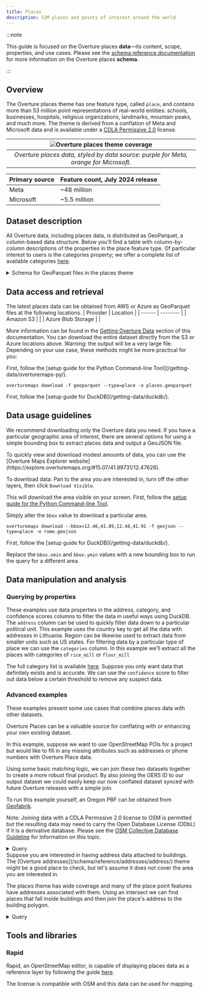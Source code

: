 ```yaml
---
title: Places
description: 53M places and points of interest around the world
---
```


:::note

This guide is focused on the Overture places **data**—its content, scope, properties, and use cases. Please see the [schema reference documentation](/schema/reference/places/place) for more information on the Overture places **schema**.

:::

## Overview

The Overture places theme has one feature type, called `place`, and contains more than 53 million point representations of real-world entities: schools, businesses, hospitals, religious organizations, landmarks, mountain peaks, and much more. The theme is derived from a conflation of Meta and Microsoft data and is available under a [CDLA Permissive 2.0](https://cdla.dev/permissive-2-0/) license.

| ![Overture places theme coverage](/img/places/places-coverage.png) |
|:--:|
| *Overture places data, styled by data source: purple for Meta, orange for Microsoft.* |

| Primary source |  Feature count, July 2024 release |
| -------------------------- | --------------------- |
| Meta | ~48 million |
| Microsoft | ~5.5 million |



## Dataset description

All Overture data, including places data, is distributed as GeoParquet, a column-based data structure. Below you'll find a table with column-by-column descriptions of the properties in the place feature type. Of particular interest to users is the categories property; we offer a complete list of available categories [here](https://github.com/OvertureMaps/schema/blob/main/docs/schema/concepts/by-theme/places/overture_categories.csv).

<details>
    <summary>Schema for GeoParquet files in the places theme</summary>
<div>
<Tabs>
<TabItem value="places" label="places" default>
| column | type | description |
|---|---|---|
| id | VARCHAR | A feature ID. This may be an ID associated with the Global Entity Reference System (GERS) if—and-only-if the feature represents an entity that is part of GERS. |
| geometry | BLOB | The point representation of the Place's location. Place's geometry which MUST be a Point as defined by GeoJSON schema. |
| bbox | STRUCT | Area defined by two longitudes and two latitudes: latitude is a decimal number between -90.0 and 90.0; longitude is a decimal number between -180.0 and 180.0. |
| version | INTEGER | Version number of the feature, incremented in each Overture release where the geometry or attributes of this feature changed. |
| sources | STRUCT | The array of source information for the properties of a given feature, with each entry being a source object which lists the property in JSON Pointer notation and the dataset that specific value came from. All features must have a root level source which is the default source if a specific property's source is not specified. |
| names | STRUCT | Properties defining the names of a feature. |
| categories | STRUCT | The categories of the place. Complete list is available on GitHub: https://github.com/OvertureMaps/schema/blob/main/docs/schema/concepts/by-theme/places/overture_categories.csv |
| confidence | DOUBLE | The confidence of the existence of the place. It's a number between 0 and 1. 0 means that we're sure that the place doesn't exist (anymore). 1 means that we're sure that the place exists. If there's no value for the confidence, it means that we don't have any confidence information. |
| websites | VARCHAR[] | The websites of the place. |
| socials | VARCHAR[] | The social media URLs of the place. |
| emails | VARCHAR[] | The email addresses of the place. |
| phones | VARCHAR[] | The phone numbers of the place. |
| brand | STRUCT | The brand of the place. A location with multiple brands is modeled as multiple separate places, each with its own brand. |
| addresses | STRUCT | The addresses of the place. |
</TabItem>
</Tabs>
</div>
</details>


## Data access and retrieval

The latest places data can be obtained from AWS or Azure as GeoParquet files at the following locations.
| Provider | Location |
| ------ | -------- |
| Amazon S3 | <QueryBuilder query="s3://overturemaps-us-west-2/release/__OVERTURE_RELEASE/theme=places/type=place/" language="text"></QueryBuilder>|
| Azure Blob Storage | <QueryBuilder query="https://overturemapswestus2.blob.core.windows.net/release/__OVERTURE_RELEASE/theme=places/type=place/" language="text"></QueryBuilder> |

More information can be found in the [Getting Overture Data](https://docs.overturemaps.org/getting-data/) section of this documentation. You can download the entire dataset directly from the S3 or Azure locations above. Warning: the output will be a very large file.
Depending on your use case, these methods might be more practical for you:

<Tabs>
<TabItem value="Python Command-line Tool" label="Python Command-line Tool" default>
First, follow the [setup guide for the Python Command-line Tool](/getting-data/overturemaps-py/).

```
overturemaps download -f geoparquet --type=place -o places.geoparquet
```
</TabItem>
<TabItem value="DuckDB" label="DuckDB" default>
First, follow the [setup guide for DuckDB](/getting-data/duckdb/).

<QueryBuilder query={PlacesQuery}></QueryBuilder>
</TabItem>
</Tabs>

## Data usage guidelines

We recommend downloading only the Overture data you need. If you have a particular geographic area of interest, there are several options for using a simple bounding box to extract places data and output a GeoJSON file.

<Tabs>
<TabItem value="Overture Maps Explorer" label="Overture Maps Explorer" default>
To quickly view and download modest amounts of data, you can use the [Overture Maps Explorer website](https://explore.overturemaps.org/#15.07/41.89731/12.47626).

To download data: Pan to the area you are interested in, turn off the other layers, then click `Download Visible`.

This will download the area visible on your screen.
</TabItem>
<TabItem value="Python Command-line Tool" label="Python Command-line Tool" default>
First, follow the [setup guide for the Python Command-line Tool](/getting-data/overturemaps-py/).

Simply alter the `bbox` value to download a particular area.
```
overturemaps download --bbox=12.46,41.89,12.48,41.91 -f geojson --type=place -o rome.geojson
```
</TabItem>
<TabItem value="DuckDB" label="DuckDB" default>
First, follow the [setup guide for DuckDB](/getting-data/duckdb/).

Replace the `bbox.xmin` and `bbox.ymin` values with a new bounding box to run the query for a different area.
<QueryBuilder query={RomeQuery}></QueryBuilder>
</TabItem>
</Tabs>

## Data manipulation and analysis

### Querying by properties

These examples use data properties in the address, category, and confidence scores columns to filter the data in useful ways using DuckDB.
<Tabs>
<TabItem value="Query by address" label="Query by address" default>
The `address` column can be used to quickly filter data down to a particular political unit. This example uses the country key to get all the data with addresses in Lithuania. Region can be likewise used to extract data from smaller units such as US states.
<QueryBuilder query={LithuaniaQuery}></QueryBuilder>
</TabItem>
<TabItem value="Query by category" label="Query by category" default>
For filtering data by a particular type of place we can use the `categories` column. In this example we'll extract all the places with categories of `rice_mill` or `flour_mill`

The full category list is available [here](https://github.com/OvertureMaps/schema/blob/main/docs/schema/concepts/by-theme/places/overture_categories.csv).
<QueryBuilder query={MillQuery}></QueryBuilder>
</TabItem>
<TabItem value="Query by confidence score" label="Query by confidence score" default>
Suppose you only want data that definitely exists and is accurate. We can use the `confidence` score to filter out data below a certain threshold to remove any suspect data.
<QueryBuilder query={ConfidenceQuery}></QueryBuilder>
</TabItem>
</Tabs>

### Advanced examples

These examples present some use cases that combine places data with other datasets.

<Tabs>
<TabItem value="Conflate with OpenStreetMap" label="Conflate with OpenStreetMap" default>
Overture Places can be a valuable source for conflating with or enhancing your own existing dataset.

In this example, suppose we want to use OpenStreetMap POIs for a project but would like to fill in any missing attributes such as addresses or phone numbers with Overture Place data.

Using some basic matching logic, we can join these two datasets together to create a more robust final product. By also joining the GERS ID to our output dataset we could easily keep our now conflated dataset synced with future Overture releases with a simple join.

To run this example yourself, an Oregon PBF can be obtained from [Geofabrik](https://download.geofabrik.de/north-america/us/oregon.html).

Note: Joining data with a CDLA Permissive 2.0 license to OSM is permitted but the resulting data may need to carry the Open Database License (ODbL) if it is a derivative database.  Please see the [OSM Collective Database Guideline](https://osmfoundation.org/wiki/Licence/Community_Guidelines/Collective_Database_Guideline_Guideline) for information on this topic.
<details>
    <summary>Query</summary>
<div>
<QueryBuilder query={ConflateOSMQuery}></QueryBuilder>
</div>
</details>
</TabItem>
<TabItem value="Find building addresses" label="Find building addresses" default>
Suppose you are interested in having address data attached to buildings. The [Overture addresses](/schema/reference/addresses/address/) theme might be a good place to check, but let's assume it does not cover the area you are interested in.

The places theme has wide coverage and many of the place point features have addresses associated with them. Using an intersect we can find places that fall inside buildings and then join the place's address to the building polygon.
<details>
    <summary>Query</summary>
<div>
<QueryBuilder query={PlacesInBuildingsQuery}></QueryBuilder>
</div>
</details>
</TabItem>
</Tabs>

## Tools and libraries

### Rapid
Rapid, an OpenStreetMap editor, is capable of displaying places data as a reference layer by following the guide [here](/examples/rapid-id/).

The license is compatible with OSM and this data can be used for mapping.
